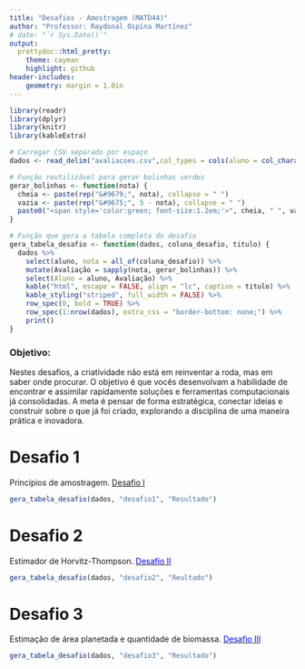```yaml
---
title: "Desafios - Amostragem (MATD44)"
author: "Professor: Raydonal Ospina Martínez"
# date: "`r Sys.Date()`"
output:
  prettydoc::html_pretty:
    theme: cayman
    highlight: github
header-includes:    
    geometry: margin = 1.0in
---
```

    
```r
library(readr)
library(dplyr)
library(knitr)
library(kableExtra)

# Carregar CSV separado por espaço
dados <- read_delim("avaliacoes.csv",col_types = cols(aluno = col_character()))

# Função reutilizável para gerar bolinhas verdes
gerar_bolinhas <- function(nota) {
  cheia <- paste(rep("&#9679;", nota), collapse = " ")
  vazia <- paste(rep("&#9675;", 5 - nota), collapse = " ")
  paste0("<span style='color:green; font-size:1.2em;'>", cheia, " ", vazia, "</span>")
}

# Função que gera a tabela completa do desafio
gera_tabela_desafio <- function(dados, coluna_desafio, titulo) {
  dados %>%
    select(aluno, nota = all_of(coluna_desafio)) %>%
    mutate(Avaliação = sapply(nota, gerar_bolinhas)) %>%
    select(Aluno = aluno, Avaliação) %>%
    kable("html", escape = FALSE, align = "lc", caption = titulo) %>%
    kable_styling("striped", full_width = FALSE) %>%
    row_spec(0, bold = TRUE) %>%
    row_spec(1:nrow(dados), extra_css = "border-bottom: none;") %>% 
    print()
}

```
### Objetivo: 
Nestes desafios, a criatividade não está em reinventar a roda, mas em saber onde procurar. O objetivo é que vocês desenvolvam a habilidade de encontrar e assimilar rapidamente soluções e ferramentas computacionais já consolidadas. A meta é pensar de forma estratégica, conectar ideias e construir sobre o que já foi criado, explorando a disciplina de uma maneira prática e inovadora.

# Desafio 1

Princípios de amostragem. [Desafio I](Desafio-1.pdf)

```r
gera_tabela_desafio(dados, "desafio1", "Resultado") 
```
# Desafio 2

Estimador de Horvitz-Thompson. [<font color="blue">  Desafio II  </font>](Desafio-2.pdf)

```r
gera_tabela_desafio(dados, "desafio2", "Reultado") 
```
# Desafio 3

Estimação de área planetada e quantidade de biomassa. [<font color="blue">  Desafio III  </font>](Desafio-3.pdf)

```r
gera_tabela_desafio(dados, "desafio3", "Resultado") 
```
